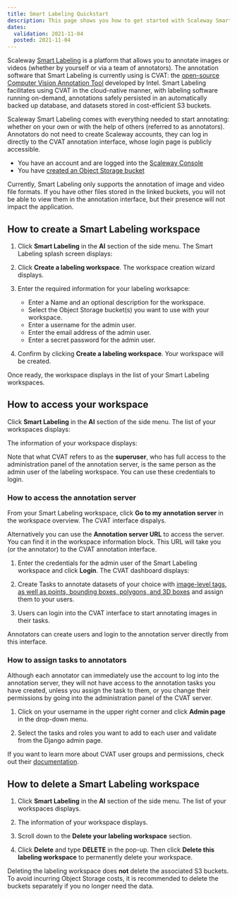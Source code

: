 ```yaml
---
title: Smart Labeling Quickstart
description: This page shows you how to get started with Scaleway Smart Labeling.
dates:
  validation: 2021-11-04
  posted: 2021-11-04
---
```


Scaleway [Smart Labeling](ADD_LINK) is a platform that allows you to annotate images or videos (whether by yourself or via a team of annotators). The annotation software that Smart Labeling is currently using is CVAT: the [open-source Computer Vision Annotation Tool](https://github.com/openvinotoolkit/cvat) developed by Intel. Smart Labeling facilitates using CVAT in the cloud-native manner, with labeling software running on-demand, annotations safely persisted in an automatically backed up database, and datasets stored in cost-efficient S3 buckets.

Scaleway Smart Labeling comes with everything needed to start annotating: whether on your own or with the help of others (referred to as annotators). Annotators do not need to create Scaleway accounts, they can log in directly to the CVAT annotation interface, whose login page is publicly accessible.

<Message type="requirement">

  - You have an account and are logged into the [Scaleway Console](https://console.scaleway.com) 
  - You have [created an Object Storage bucket](/storage/object/quickstart/)

</Message>

<Message type="note">

Currently, Smart Labeling only supports the annotation of image and video file formats. If you have other files stored in the linked buckets, you will not be able to view them in the annotation interface, but their presence will not impact the application.

</Message>

## How to create a Smart Labeling workspace

1. Click **Smart Labeling** in the **AI** section of the side menu. The Smart Labeling splash screen displays:

  <Lightbox src="scaleway-smart-labeling-splash.png" />

2. Click **Create a labeling workspace**. The workspace creation wizard displays.

3. Enter the required information for your labeling worksapce:
    * Enter a Name and an optional description for the workspace.
    * Select the Object Storage bucket(s) you want to use with your workspace.
    * Enter a username for the admin user.
    * Enter the email address of the admin user. 
    * Enter a secret password for the admin user.

4. Confirm by clicking **Create a labeling workspace**. Your workspace will be created.

Once ready, the workspace displays in the list of your Smart Labeling workspaces.

## How to access your workspace

Click **Smart Labeling** in the **AI** section of the side menu. The list of your workspaces displays:

  <Lightbox src="scaleway-smart-labeling-list.png" />

The information of your workspace displays:

  <Lightbox src="scaleway-smart-labeling-worksapce.png" />

  <Message type="tip">

  Note that what CVAT refers to as the **superuser**, who has full access to the administration panel of the annotation server, is the same person as the admin user of the labeling workspace. You can use these credentials to login.

  </Message>

### How to access the annotation server

From your Smart Labeling workspace, click **Go to my annotation server** in the workspace overview. The CVAT interface dispalys. 

<Message type="note">

Alternatively you can use the **Annotation server URL** to access the server. You can find it in the workspace information block. This URL will take you (or the annotator) to the CVAT annotation interface. 

</Message>

1. Enter the credentials for the admin user of the Smart Labeling workspace and click **Login**. The CVAT dashboard displays:

  <Lightbox src="scaleway-smart-labeling-dashboard.png" />

2. Create Tasks to annotate datasets of your choice with [image-level tags, as well as points, bounding boxes, polygons, and 3D boxes](https://openvinotoolkit.github.io/cvat/docs/manual/basics/types-of-shapes/) and assign them to your users.

3. Users can login into the CVAT interface to start annotating images in their tasks.

  <Message type="important">

  Annotators can create users and login to the annotation server directly from this interface. 

  </Message>

### How to assign tasks to annotators

Although each annotator can immediately use the account to log into the annotation server, they will not have access to the annotation tasks you have created, unless you assign the task to them, or you change their permissions by going into the administration panel of the CVAT server.

1. Click on your username in the upper right corner and click **Admin page** in the drop-down menu.

2. Select the tasks and roles you want to add to each user and validate from the Django admin page.

  <Message type="tip">

  If you want to learn more about CVAT user groups and permissions, check out their [documentation](https://openvinotoolkit.github.io/cvat/docs/manual/basics/authorization/). 

  </Message>

## How to delete a Smart Labeling workspace

1. Click **Smart Labeling** in the **AI** section of the side menu. The list of your workspaces displays.

2. The information of your workspace displays.

3. Scroll down to the **Delete your labeling workspace** section. 

4. Click **Delete** and type **DELETE** in the pop-up. Then click **Delete this labeling workspace** to permanently delete your workspace.

  <Message typ="note">

  Deleting the labeling workspace does **not** delete the associated S3 buckets. To avoid incurring Object Storage costs, it is recommended to delete the buckets separately if you no longer need the data.

  </Message>